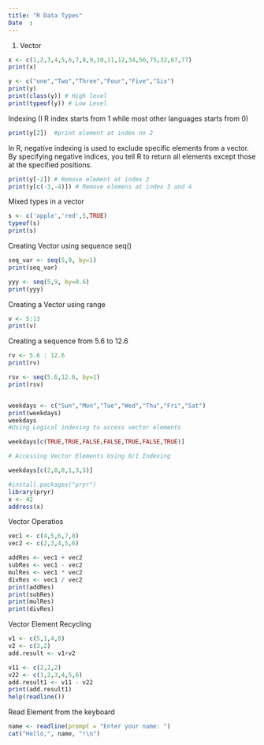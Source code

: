 ```yaml
---
title: "R Data Types"
Date  :
---
```


1. Vector

```r
x <- c(1,2,3,4,5,6,7,8,9,10,11,12,34,56,75,32,67,77)
print(x)
```
```r
y <- c("one","Two","Three","Four","Five","Six")
print(y)
print(class(y)) # High level
print(typeof(y)) # Low Level

```
Indexing (I R index starts from 1 while most other languages starts from 0)
```r
print(y[2])  #print element at index no 2

```
In R, negative indexing is used to exclude specific elements from a vector. By specifying negative indices, you tell R to return all elements except those at the specified positions.
```r
print(y[-2]) # Remove element at index 2
print(y[c(-3,-4)]) # Remove elemens at index 3 and 4
```
Mixed types in a vector
```r
s <- c('apple','red',5,TRUE)
typeof(s)
print(s)
```
Creating Vector using sequence seq()


```r
seq_var <- seq(5,9, by=1)
print(seq_var)

yyy <- seq(5,9, by=0.6)
print(yyy)

```
Creating a Vector using range

```r
v <- 5:13
print(v)
```
Creating a sequence from 5.6 to 12.6
```r
rv <- 5.6 : 12.6
print(rv)

rsv <- seq(5.6,12.6, by=1)
print(rsv)

```
```r

```
```r
weekdays <- c("Sun","Mon","Tue","Wed","Thu","Fri","Sat")
print(weekdays)
weekdays
#Using Logical indexing to access vector elements

weekdays[c(TRUE,TRUE,FALSE,FALSE,TRUE,FALSE,TRUE)]

# Accessing Vector Elements Using 0/1 Indexing

weekdays[c(2,0,0,1,3,5)]
```
```r
#install.packages("pryr")
library(pryr)
x <- 42
address(x)
```
Vector Operatios
```r
vec1 <- c(4,5,6,7,8)
vec2 <- c(2,3,4,5,6)

addRes <- vec1 + vec2
subRes <- vec1 - vec2
mulRes <- vec1 * vec2
divRes <- vec1 / vec2
print(addRes)
print(subRes)
print(mulRes)
print(divRes)

```
Vector Element Recycling
```r
v1 <- c(5,1,4,8)
v2 <- c(3,2)
add.result <- v1+v2

v11 <- c(2,2,2)
v22 <- c(1,2,3,4,5,6)
add.result1 <- v11 - v22
print(add.result1)
help(readline())
```
Read Element from the keyboard
```r
name <- readline(prompt = "Enter your name: ")
cat("Hello,", name, "!\n")
```
